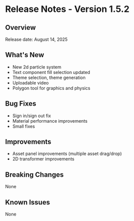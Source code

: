 # Release Notes - Version 1.5.2

## Overview
Release date: August 14, 2025

## What's New
- New 2d particle system  
- Text component fill selection updated
- Theme selection, theme generation
- Uploadable video
- Polygon tool for graphics and physics

## Bug Fixes
- Sign in/sign out fix
- Material performance improvements
- Small fixes

## Improvements
- Asset panel improvements (multiple asset drag/drop)
- 2D transformer improvements

## Breaking Changes
None

## Known Issues
None
